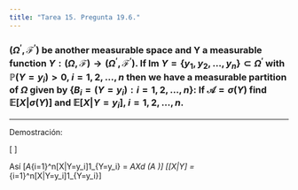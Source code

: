 ```yaml
---
title: "Tarea 15. Pregunta 19.6."
---
```


### $(\Omega^{'},\mathscr{F}^{'})$ be another measurable space and Y a measurable function $Y:(\Omega, \mathscr{F}) \to (\Omega^{'}, \mathscr{F}^{'})$. If $\mbox{Im } Y = \{y_1, y_2, \dots, y_n\} \subset \Omega^{'}$ with $\mathbb{P}(Y = y_i) > 0$, $i = 1, 2, \dots, n$ then we have a measurable partition of $\Omega$ given by $\{B_i = (Y = y_i): i =1, 2, \dots, n\}$: If $\mathscr{A} = \sigma(Y)$ find $\mathbb{E}[X|\sigma(Y)]$ and $\mathbb{E}[X|Y = y_i]$, $i = 1, 2, \dots, n$.

---
Demostración:

\[
\begin{align*}
&\int_{B_i} \mathbb{E}[X|Y] d\mathbb{P} = \int_{B_i} X d\mathbb{P}\\\\
\implies&\int_{B_i} \mathbb{E}[X|Y=y_i] d\mathbb{P} = \int_{B_i} X d\mathbb{P}\\\\
\implies& \mathbb{E}[X|Y=y_i]\mathbb{P}(Y=y_i) = \int_{B_i} X d\mathbb{P}\\\\
&\therefore \mathbb{E}[X|Y=y_i] = \frac{1}{\mathbb{P}(Y=y_i)}\int_{B_i} X d\mathbb{P} &&(\forall\omega\in B_i) 
\end{align*}\]

Así 
\[\int_A\sum_{i=1}^n\mathbb{E}[X|Y=y_i]1_{Y=y_i} = \int_AXd\mathbb{P} \quad (\forall A \in \mathscr{A})\]
\[\therefore \mathbb{E}[X|Y] = \sum_{i=1}^n\mathbb{E}[X|Y=y_i]1_{Y=y_i}\]
